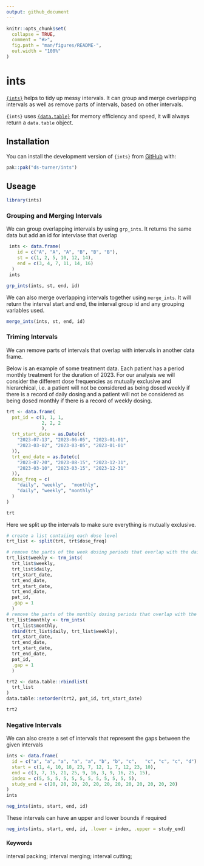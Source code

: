 ```yaml
---
output: github_document
---
```


<!-- README.md is generated from README.Rmd. Please edit that file -->

```r
knitr::opts_chunk$set(
  collapse = TRUE,
  comment = "#>",
  fig.path = "man/figures/README-",
  out.width = "100%"
)
```

# ints

<!-- badges: start -->
<!-- badges: end -->

[`{ints}`](ds-turner.github.io/ints/) helps to tidy up messy intervals. It can group and merge overlapping intervals as well as remove parts of intervals, based on other intervals. 

`{ints}` uses [`{data.table}`](https://rdatatable.gitlab.io/data.table/) for memory efficiency and speed, it will always return a `data.table` object. 

## Installation

You can install the development version of `{ints}` from [GitHub](https://github.com/) with:

``` r
pak::pak("ds-turner/ints")
```

## Useage
```r
library(ints)
```
### Grouping and Merging Intervals

We can group overlapping intervals by using `grp_ints`.  It returns the same data but add an id for intervlase that overlap
```r
 ints <- data.frame(
    id = c("A", "A", "A", "B", "B", "B"),
    st = c(1, 2, 5, 10, 12, 14),
    end = c(3, 4, 7, 11, 14, 16)
  )
 ints
```

```r
grp_ints(ints, st, end, id)
```
We can also merge overlapping intervals together using `merge_ints`.  It will return the interval start and end, the interval group id and any grouping variables used.
```r
merge_ints(ints, st, end, id)
```
### Triming Intervals

We can remove parts of intervals that overlap with intervals in another data frame.

Below is an example of some treatment data.  Each patient has a period monthly treatment for the duration of 2023.  For our analysis we will consider the different dose frequencies as mutually exclusive and hierarchical, i.e. a patient will not be considered as being dosed weekly if there is a record of daily dosing and a patient will not be considered as being dosed monthly if there is a record of weekly dosing.  
```r
trt <- data.frame(
  pat_id = c(1, 1, 1,
             2, 2, 2
             ),
  trt_start_date = as.Date(c(
    "2023-07-13", "2023-06-05", "2023-01-01",
    "2023-03-02", "2023-03-05", "2023-01-01"
  )),
  trt_end_date = as.Date(c(
    "2023-07-20", "2023-08-15", "2023-12-31",
    "2023-03-10", "2023-03-15", "2023-12-31"
  )),
  dose_freq = c(
    "daily", "weekly",  "monthly",
    "daily", "weekly", "monthly"
  )
)

trt
```

Here we split up the intervals to make sure everything is mutually exclusive.
```r
# create a list contaiing each dose level
trt_list <- split(trt, trt$dose_freq)

# remove the parts of the week dosing periods that overlap with the daily dosing intervals
trt_list$weekly <- trm_ints(
  trt_list$weekly,
  trt_list$daily,
  trt_start_date,
  trt_end_date,
  trt_start_date,
  trt_end_date,
  pat_id,
  .gap = 1
  )
# remove the parts of the monthly dosing periods that overlap with the daily and weekly dosing intervals
trt_list$monthly <- trm_ints(
  trt_list$monthly,
  rbind(trt_list$daily, trt_list$weekly),
  trt_start_date,
  trt_end_date,
  trt_start_date,
  trt_end_date,
  pat_id,
  .gap = 1
  )

trt2 <- data.table::rbindlist(
  trt_list
)
data.table::setorder(trt2, pat_id, trt_start_date)

trt2
```

### Negative Intervals
We can also create a set of intervals that represent the gaps between the given intervals
```r
ints <- data.frame(
  id = c("a", "a", "a", "a", "a", "b", "b", "c",   "c", "c", "c", "d"),
  start = c(1, 4, 10, 18, 23, 7, 12, 1, 7, 12, 23, 10),
  end = c(3, 7, 15, 21, 25, 9, 16, 3, 9, 16, 25, 15),
  index = c(5, 5, 5, 5, 5, 5, 5, 5, 5, 5, 5, 5),
  study_end = c(20, 20, 20, 20, 20, 20, 20, 20, 20, 20, 20, 20)
)
ints
```

```r
neg_ints(ints, start, end, id)
```
These intervals can have an upper and lower bounds if required
```r
neg_ints(ints, start, end, id, .lower = index, .upper = study_end)
```

#### Keywords
interval packing; interval merging; interval cutting;

